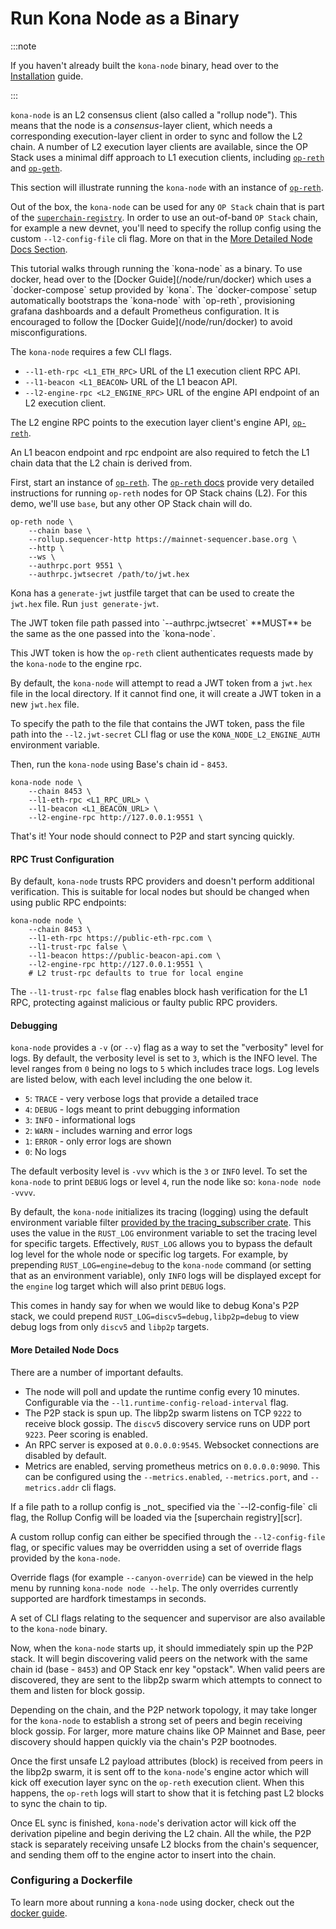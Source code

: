 
# Run Kona Node as a Binary

:::note

If you haven't already built the `kona-node` binary, head over to the
[Installation](/node/install/overview) guide.

:::

`kona-node` is an L2 consensus client (also called a "rollup node").
This means that the node is a _consensus_-layer client, which needs
a corresponding execution-layer client in order to sync and follow
the L2 chain. A number of L2 execution layer clients are available,
since the OP Stack uses a minimal diff approach to L1 execution
clients, including [`op-reth`][op-reth] and [`op-geth`][op-geth].

This section will illustrate running the `kona-node` with an instance
of [`op-reth`][op-reth].

Out of the box, the `kona-node` can be used for any `OP Stack` chain
that is part of the [`superchain-registry`][scr]. In order to use an
out-of-band `OP Stack` chain, for example a new devnet, you'll need
to specify the rollup config using the custom `--l2-config-file`
cli flag. More on that in the
[More Detailed Node Docs Section](#-More-Detailed-Node-Docs).

<Callout type="info">
This tutorial walks through running the `kona-node` as
a binary. To use docker, head over to the
[Docker Guide](/node/run/docker) which uses a `docker-compose`
setup provided by `kona`. The `docker-compose` setup
automatically bootstraps the `kona-node` with `op-reth`,
provisioning grafana dashboards and a default Prometheus
configuration. It is encouraged to follow the
[Docker Guide](/node/run/docker) to avoid misconfigurations.
</Callout>

The `kona-node` requires a few CLI flags.

- `--l1-eth-rpc <L1_ETH_RPC>`
  URL of the L1 execution client RPC API.
- `--l1-beacon <L1_BEACON>`
  URL of the L1 beacon API.
- `--l2-engine-rpc <L2_ENGINE_RPC>`
  URL of the engine API endpoint of an L2 execution client.

The L2 engine RPC points to the execution layer client's engine API,
[`op-reth`][op-reth].

An L1 beacon endpoint and rpc endpoint are also required to
fetch the L1 chain data that the L2 chain is derived from.

First, start an instance of [`op-reth`][op-reth]. The
[`op-reth` docs][op-reth-docs] provide very detailed instructions
for running `op-reth` nodes for OP Stack chains (L2). For this
demo, we'll use `base`, but any other OP Stack chain will do.

```
op-reth node \
    --chain base \
    --rollup.sequencer-http https://mainnet-sequencer.base.org \
    --http \
    --ws \
    --authrpc.port 9551 \
    --authrpc.jwtsecret /path/to/jwt.hex
```

Kona has a `generate-jwt` justfile target that can be used to
create the `jwt.hex` file. Run `just generate-jwt`.


<Callout type="info">
The JWT token file path passed into `--authrpc.jwtsecret`
**MUST** be the same as the one passed into the `kona-node`.

This JWT token is how the `op-reth` client authenticates
requests made by the `kona-node` to the engine rpc.

By default, the `kona-node` will attempt to read a JWT token
from a `jwt.hex` file in the local directory. If it cannot
find one, it will create a JWT token in a new `jwt.hex` file.

To specify the path to the file that contains the JWT token,
pass the file path into the `--l2.jwt-secret` CLI flag or
use the `KONA_NODE_L2_ENGINE_AUTH` environment variable.
</Callout>

Then, run the `kona-node` using Base's chain id - `8453`.

```
kona-node node \
    --chain 8453 \
    --l1-eth-rpc <L1_RPC_URL> \
    --l1-beacon <L1_BEACON_URL> \
    --l2-engine-rpc http://127.0.0.1:9551 \
```

That's it! Your node should connect to P2P and start syncing
quickly.

#### RPC Trust Configuration

By default, `kona-node` trusts RPC providers and doesn't perform additional verification. 
This is suitable for local nodes but should be changed when using public RPC endpoints:

```
kona-node node \
    --chain 8453 \
    --l1-eth-rpc https://public-eth-rpc.com \
    --l1-trust-rpc false \
    --l1-beacon https://public-beacon-api.com \
    --l2-engine-rpc http://127.0.0.1:9551 \
    # L2 trust-rpc defaults to true for local engine
```

The `--l1-trust-rpc false` flag enables block hash verification for the L1 RPC, 
protecting against malicious or faulty public RPC providers.


#### Debugging

`kona-node` provides a `-v` (or `--v`) flag as a way to set
the "verbosity" level for logs. By default, the verbosity level
is set to `3`, which is the INFO level. The level ranges from `0`
being no logs to `5` which includes trace logs. Log levels are
listed below, with each level including the one below it.

- `5`: `TRACE` - very verbose logs that provide a detailed trace
- `4`: `DEBUG` - logs meant to print debugging information
- `3`: `INFO` - informational logs
- `2`: `WARN` - includes warning and error logs
- `1`: `ERROR` - only error logs are shown
- `0`: No logs

The default verbosity level is `-vvv` which is the `3` or `INFO`
level. To set the `kona-node` to print `DEBUG` logs or level `4`,
run the node like so: `kona-node node -vvvv`.

By default, the `kona-node` initializes its tracing (logging)
using the default environment variable filter [provided by the
tracing_subscriber crate][tracing-env]. This uses the value in
the `RUST_LOG` environment variable to set the tracing level
for specific targets. Effectively, `RUST_LOG` allows you to
bypass the default log level for the whole node or specific
log targets. For example, by prepending `RUST_LOG=engine=debug`
to the `kona-node` command (or setting that as an environment
variable), only `INFO` logs will be displayed except for the
`engine` log target which will also print `DEBUG` logs.

This comes in handy say for when we would like to debug Kona's
P2P stack, we could prepend `RUST_LOG=discv5=debug,libp2p=debug`
to view debug logs from only `discv5` and `libp2p` targets.


#### More Detailed Node Docs

There are a number of important defaults.

- The node will poll and update the runtime config every 10 minutes.
  Configurable via the `--l1.runtime-config-reload-interval` flag.
- The P2P stack is spun up. The libp2p swarm listens on TCP `9222`
  to receive block gossip. The `discv5` discovery service runs on
  UDP port `9223`. Peer scoring is enabled.
- An RPC server is exposed at `0.0.0.0:9545`. Websocket connections
  are disabled by default.
- Metrics are enabled, serving prometheus metrics on `0.0.0.0:9090`.
  This can be configured using the `--metrics.enabled`,
  `--metrics.port`, and `--metrics.addr` cli flags.

<Callout type="info">
If a file path to a rollup config is _not_ specified via the
`--l2-config-file` cli flag, the Rollup Config will be loaded
via the [superchain registry][scr].

A custom rollup config can either be specified through the
`--l2-config-file` flag, or specific values may be overridden
using a set of override flags provided by the `kona-node`.

Override flags (for example `--canyon-override`) can be viewed
in the help menu by running `kona-node node --help`. The only
overrides currently supported are hardfork timestamps in seconds.
</Callout>

A set of CLI flags relating to the sequencer and supervisor are
also available to the `kona-node` binary.

Now, when the `kona-node` starts up, it should immediately spin up
the P2P stack. It will begin discovering valid peers on the network
with the same chain id (base - `8453`) and OP Stack enr key "opstack".
When valid peers are discovered, they are sent to the libp2p swarm
which attempts to connect to them and listen for block gossip.

Depending on the chain, and the P2P network topology, it may take
longer for the `kona-node` to establish a strong set of peers and
begin receiving block gossip. For larger, more mature chains like
OP Mainnet and Base, peer discovery should happen quickly via the
chain's P2P bootnodes.

Once the first unsafe L2 payload attributes (block) is received
from peers in the libp2p swarm, it is sent off to the `kona-node`'s
engine actor which will kick off execution layer sync on the
`op-reth` execution client. When this happens, the `op-reth` logs
will start to show that it is fetching past L2 blocks to sync the
chain to tip.

Once EL sync is finished, `kona-node`'s derivation actor will
kick off the derivation pipeline and begin deriving the L2 chain.
All the while, the P2P stack is separately receiving unsafe L2
blocks from the chain's sequencer, and sending them off to the
engine actor to insert into the chain.


### Configuring a Dockerfile

To learn more about running a `kona-node` using docker, check
out the [docker guide](/node/run/docker).


[tracing-env]: https://docs.rs/tracing-subscriber/latest/tracing_subscriber/filter/struct.EnvFilter.html#method.from_default_env

[scr]: https://github.com/ethereum-optimism/superchain-registry/tree/main

[op-reth-docs]: https://reth.rs/run/opstack

[op-reth]: https://github.com/paradigmxyz/reth/blob/main/crates/optimism/bin/src/main.rs
[op-geth]: https://github.com/ethereum-optimism/op-geth

[buildx]: https://github.com/op-rs/kona/tree/main/docker
[packages]: https://github.com/orgs/op-rs/packages?repo_name=kona
[pdocs]: https://github.com/op-rs/kona/pkgs/container/kona%2Fkona-node/446969659?tag=latest
